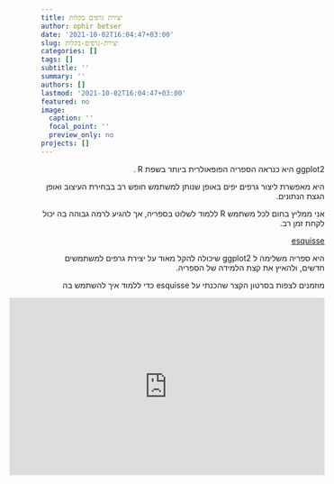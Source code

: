 ```yaml
---
title: יצירת גרפים בקלות
author: ophir betser
date: '2021-10-02T16:04:47+03:00'
slug: יצירת-גרפים-בקלות
categories: []
tags: []
subtitle: ''
summary: ''
authors: []
lastmod: '2021-10-02T16:04:47+03:00'
featured: no
image:
  caption: ''
  focal_point: ''
  preview_only: no
projects: []
---
```


<div style="text-align:right;" dir="rtl">

ggplot2
היא כנראה הספריה הפופאולרית ביותר בשפת
R
.

היא מאפשרת ליצור גרפים יפים באופן שנותן למשתמש חופש רב בבחירת העיצוב ואופן הגצת הנתונים.

אני ממליץ בחום לכל משתמש 
R
ללמוד לשלוט בספריה,
אך להגיע לרמה גבוהה בה יכול לקחת זמן רב.



<div dir="ltr"> [esquisse](https://cran.r-project.org/web/packages/esquisse/vignettes/get-started.html) </div> היא ספריה משלימה ל
ggplot2
שיכולה להקל מאוד על יצירת גרפים למשתמשים חדשים,
ולהאיץ את קצת הלמידה של הספריה.

מוזמנים לצפות בסרטון הקצר שהכנתי על
esquisse
כדי ללמוד איך להשתמש בה

<div style="text-align:center;">
<iframe width="560" height="315" src="https://www.youtube.com/embed/7-5G8I7Cpsw" frameborder="0" allowfullscreen></iframe>
</div>


</div>
